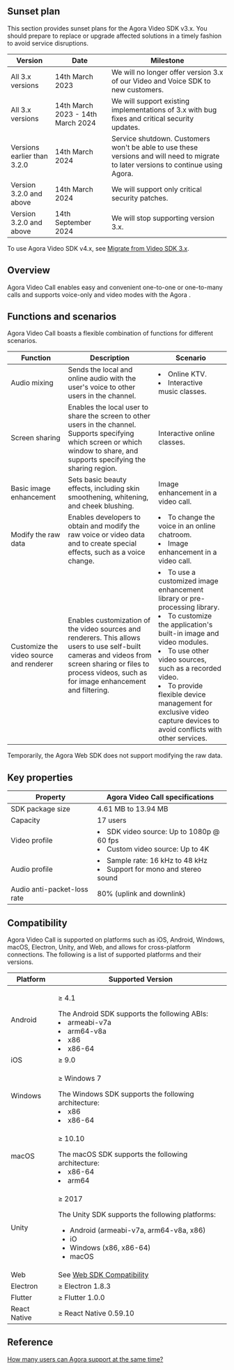 
## Sunset plan

This section provides sunset plans for the Agora Video SDK v3.x. You should prepare to replace or upgrade affected
solutions in a timely fashion to avoid service disruptions.

<PlatformWrapper notAllowed="web">

|Version                     | Date                              | Milestone                                                                                                                          |
|----------------------------|-----------------------------------| -----------------------------------------------------------------------------------------------------------------------------------|
|All 3.x versions            | 14th March 2023                   | We will no longer offer version 3.x of our Video and Voice SDK to new customers.                                                   |
|All 3.x versions            | 14th March 2023 - 14th March 2024 | We will support existing implementations of 3.x with bug fixes and critical security updates.                                      |
|Versions earlier than 3.2.0 | 14th March 2024                   | Service shutdown. Customers won't be able to use these versions and will need to migrate to later versions to continue using Agora.|
|Version 3.2.0 and above     | 14th March 2024                   | We will support only critical security patches.                                                                                    |
|Version 3.2.0 and above     | 14th September 2024               | We will stop supporting version 3.x.                                                                                               |

</PlatformWrapper>

To use Agora Video SDK v4.x, see [Migrate from Video SDK 3.x](/en/video-calling/develop/migration-guide).
## Overview

Agora Video Call enables easy and convenient one-to-one or one-to-many calls and supports voice-only and video modes with the Agora <Vg k="VSDK" />.

## Functions and scenarios

Agora Video Call boasts a flexible combination of functions for different scenarios.


| Function                                | Description                                                  | Scenario                                                     |
| --------------------------------------- | ------------------------------------------------------------ | ------------------------------------------------------------ |
| Audio mixing                            | Sends the local and online audio with the user's voice to other users in the channel. | <li>Online KTV. </li><li>Interactive music classes.</li>               |
| Screen sharing                          | Enables the local user to share the screen to other users in the channel. Supports specifying which screen or which window to share, and supports specifying the sharing region. | Interactive online classes.                                  |
| Basic image enhancement                 | Sets basic beauty effects, including skin smoothening, whitening, and cheek blushing. | Image enhancement in a video call.                           |
| Modify the raw data                     | Enables developers to obtain and modify the raw voice or video data and to create special effects, such as a voice change. | <li>To change the voice in an online chatroom. </li><li>Image enhancement in a video call.</li> |
| Customize the video source and renderer | Enables customization of the video sources and renderers. This allows users to use self-built cameras and videos from screen sharing or files to process videos, such as for image enhancement and filtering. | <li>To use a customized image enhancement library or pre-processing library.</li><li>To customize the application's built-in image and video modules.</li><li>To use other video sources, such as a recorded video.</li><li>To provide flexible device management for exclusive video capture devices to avoid conflicts with other services.</li> |

<div class="alert info">Temporarily, the Agora <Vg k="VIDEO" /> Web SDK does not support modifying the raw data. </div>

## Key properties

| Property                    | Agora Video Call specifications                              |
| --------------------------- | ------------------------------------------------------------ |
| SDK package size            | 4.61 MB to 13.94 MB                                          |
| Capacity                    | 17 users                                                     |
| Video profile               | <li>SDK video source: Up to 1080p @ 60 fps</li><li>Custom video source: Up to 4K</li> |
| Audio profile               | <li>Sample rate: 16 kHz to 48 kHz</li><li>Support for mono and stereo sound</li> |
| Audio anti-packet-loss rate | 80% (uplink and downlink)                                    |

## Compatibility

Agora Video Call is supported on platforms such as iOS, Android, Windows, macOS, Electron, Unity, and Web, and allows for cross-platform connections. The following is a list of supported platforms and their versions.

| Platform             | Supported Version                                            |
| -------------------- | ------------------------------------------------------------ |
| Android              | <p>≥ 4.1</p>The Android SDK supports the following ABIs:<li>armeabi-v7a</li><li>arm64-v8a</li><li>x86</li><li>x86-64</li> |
| iOS                  | ≥ 9.0                                                       |
| Windows              | <p>≥ Windows 7</p>The Windows SDK supports the following architecture:<li>x86</li><li>x86-64</li>                                                      |
| macOS                | <p>≥ 10.10</p>The macOS SDK supports the following architecture:<li>x86-64</li><li>arm64</li>                                                        |
| Unity                | <p>≥ 2017</p>The Unity SDK supports the following platforms:<ul><li>Android (armeabi-v7a, arm64-v8a, x86)</li><li>iO</li><li>Windows (x86, x86-64)</li><li>macOS</li></ul>                                                        |
| Web                  | See [Web SDK Compatibility](https://docs.agora.io/en/help/general-product-inquiry/browser_support) |
|Electron |≥ Electron 1.8.3|
|Flutter  |≥ Flutter 1.0.0 |
|React Native |≥ React Native 0.59.10|

## Reference

[How many users can Agora <Vg k="VSDK" /> support at the same time?](https://docs.agora.io/en/help/general-product-inquiry/capacity)

